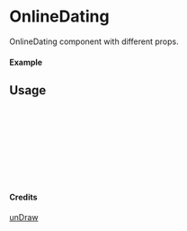 
<Meta of={OnlineDating} title="unDraw/OnlineDating" />

# OnlineDating

OnlineDating component with different props.

#### Example

<Canvas of={OnlineDating.Primary} />

## Usage

```ts
import { OnlineDating } from "yadl-ui";

const Example = () => {
  return (
      <OnlineDating />
  );
};

export default Example;
```

#### Credits
[unDraw](https://undraw.co/illustrations)
